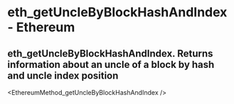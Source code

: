 # eth_getUncleByBlockHashAndIndex - Ethereum

## eth_getUncleByBlockHashAndIndex. Returns information about an uncle of a block by hash and uncle index position


<EthereumMethod_getUncleByBlockHashAndIndex />
